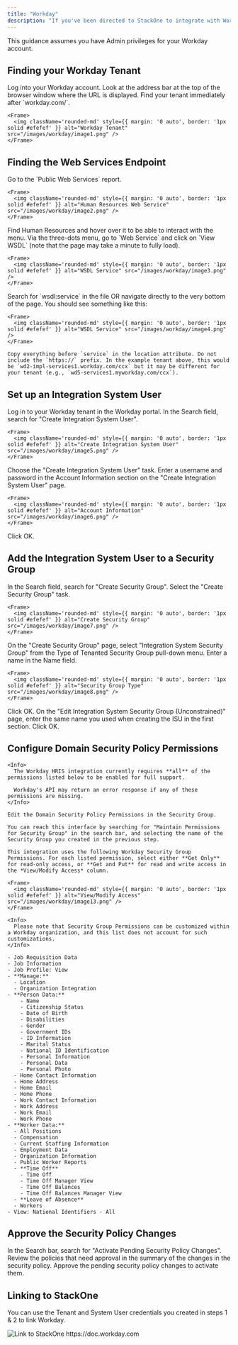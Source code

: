 ```yaml
---
title: "Workday"
description: "If you've been directed to StackOne to integrate with Workday, the following steps will help you understand the process and any necessary actions to configure successful integration."
---
```



<Warning>
  This guidance assumes you have Admin privileges for your Workday account.
</Warning>

## Finding your Workday Tenant

<Steps>
  <Step title="Log into Workday">
    Log into your Workday account. Look at the address bar at the top of the browser window where the URL is displayed. Find your tenant immediately after `workday.com/`.

    <Frame>
      <img className='rounded-md' style={{ margin: '0 auto', border: '1px solid #efefef' }} alt="Workday Tenant" src="/images/workday/image1.png" />
    </Frame>
  </Step>
</Steps>

## Finding the Web Services Endpoint

<Steps>
  <Step title="Go to Public Web Services">
    Go to the `Public Web Services` report.

    <Frame>
      <img className='rounded-md' style={{ margin: '0 auto', border: '1px solid #efefef' }} alt="Human Resources Web Service" src="/images/workday/image2.png" />
    </Frame>
  </Step>

  <Step title="Find Human Resources">
    Find Human Resources and hover over it to be able to interact with the menu. Via the three-dots menu, go to `Web Service` and click on `View WSDL` (note that the page may take a minute to fully load).

    <Frame>
      <img className='rounded-md' style={{ margin: '0 auto', border: '1px solid #efefef' }} alt="WSDL Service" src="/images/workday/image3.png" />
    </Frame>

  </Step>

  <Step title="Search for wsdl:service">
    Search for `wsdl:service` in the file OR navigate directly to the very bottom of the page. You should see something like this:

    <Frame>
      <img className='rounded-md' style={{ margin: '0 auto', border: '1px solid #efefef' }} alt="WSDL Service" src="/images/workday/image4.png" />
    </Frame>

    Copy everything before `service` in the location attribute. Do not include the `https://` prefix. In the example tenant above, this would be `wd2-impl-services1.workday.com/ccx` but it may be different for your tenant (e.g., `wd5-services1.myworkday.com/ccx`).
  </Step>
</Steps>

## Set up an Integration System User

<Steps>
  <Step title="Search for Create Integration System User">
    Log in to your Workday tenant in the Workday portal. In the Search field, search for "Create Integration System User".

    <Frame>
      <img className='rounded-md' style={{ margin: '0 auto', border: '1px solid #efefef' }} alt="Create Integration System User" src="/images/workday/image5.png" />
    </Frame>
  </Step>

  <Step title="Choose the Task">
    Choose the "Create Integration System User" task.
  </Step>

  <Step title="Enter Account Information">
    Enter a username and password in the Account Information section on the "Create Integration System User" page.

    <Frame>
      <img className='rounded-md' style={{ margin: '0 auto', border: '1px solid #efefef' }} alt="Account Information" src="/images/workday/image6.png" />
    </Frame>
  </Step>

  <Step title="Click OK">
    Click OK.
  </Step>
</Steps>

## Add the Integration System User to a Security Group

<Steps>
  <Step title="Search for Create Security Group">
    In the Search field, search for "Create Security Group". Select the "Create Security Group" task.

    <Frame>
      <img className='rounded-md' style={{ margin: '0 auto', border: '1px solid #efefef' }} alt="Create Security Group" src="/images/workday/image7.png" />
    </Frame>
  </Step>

  <Step title="Select Security Group Type">
    On the "Create Security Group" page, select "Integration System Security Group" from the Type of Tenanted Security Group pull-down menu. Enter a name in the Name field.

    <Frame>
      <img className='rounded-md' style={{ margin: '0 auto', border: '1px solid #efefef' }} alt="Security Group Type" src="/images/workday/image8.png" />
    </Frame>
  </Step>

  <Step title="Click OK">
    Click OK.
  </Step>

  <Step title="Edit Integration System Security Group">
    On the "Edit Integration System Security Group (Unconstrained)" page, enter the same name you used when creating the ISU in the first section. Click OK.

  </Step>
</Steps>

## Configure Domain Security Policy Permissions

<Steps>
  <Step title="Edit Permissions">

    <Info>
      The Workday HRIS integration currently requires **all** of the permissions listed below to be enabled for full support. 

      Workday's API may return an error response if any of these permissions are missing.
    </Info>

    Edit the Domain Security Policy Permissions in the Security Group. 

    You can reach this interface by searching for "Maintain Permissions for Security Group" in the search bar, and selecting the name of the Security Group you created in the previous step.
    
    This integration uses the following Workday Security Group Permissions. For each listed permission, select either **Get Only** for read-only access, or **Get and Put** for read and write access in the *View/Modify Access* column.

    <Frame>
      <img className='rounded-md' style={{ margin: '0 auto', border: '1px solid #efefef' }} alt="View/Modify Access" src="/images/workday/image13.png" />
    </Frame>

    <Info>
      Please note that Security Group Permissions can be customized within a Workday organization, and this list does not account for such customizations.
    </Info>

    - Job Requisition Data
    - Job Information
    - Job Profile: View
    - **Manage:**
      - Location
      - Organization Integration
    - **Person Data:**
        - Name
        - Citizenship Status
        - Date of Birth
        - Disabilities
        - Gender
        - Government IDs
        - ID Information
        - Marital Status
        - National ID Identification 
        - Personal Information
        - Personal Data
        - Personal Photo
      - Home Contact Information
      - Home Address
      - Home Email
      - Home Phone
      - Work Contact Information
      - Work Address
      - Work Email
      - Work Phone
    - **Worker Data:**
      - All Positions
      - Compensation
      - Current Staffing Information
      - Employment Data
      - Organization Information
      - Public Worker Reports
      - **Time Off**
        - Time Off
        - Time Off Manager View
        - Time Off Balances
        - Time Off Balances Manager View
      - **Leave of Absence**
      - Workers
    - View: National Identifiers - All

  </Step>
</Steps>

## Approve the Security Policy Changes

<Steps>
  <Step title="Search for Activate Pending Security Policy Changes">
    In the Search bar, search for "Activate Pending Security Policy Changes". Review the policies that need approval in the summary of the changes in the security policy. Approve the pending security policy changes to activate them.
  </Step>
</Steps>

## Linking to StackOne

You can use the Tenant and System User credentials you created in steps 1 & 2 to link Workday.

<Frame>
  <img className='rounded-md' style={{ margin: '0 auto', border: '1px solid #efefef' }} alt="Link to StackOne" src="/images/workday/image14.png" />
</Frame>

<IntegrationFooter />

<Card title="Useful Links" icon="link" href="https://doc.workday.com">
    https://doc.workday.com
</Card>
